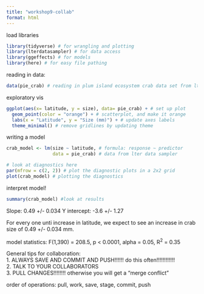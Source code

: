 ```yaml
---
title: "workshop9-collab"
format: html
---
```


load libraries

```r
library(tidyverse) # for wrangling and plotting
library(lterdatasampler) # for data access
library(ggeffects) # for models
library(here) # for easy file pathing
```

reading in data:

```r
data(pie_crab) # reading in plum island ecosystem crab data set from lterdatasampler package
```

exploratory vis

```r
ggplot(aes(x= latitude, y = size), data= pie_crab) + # set up plot
  geom_point(color = "orange") + # scatterplot, and make it orange
  labs(x = "Latitude", y = "Size (mm)") + # update axes labels
  theme_minimal() # remove gridlines by updating theme
```

writing a model

```r
crab_model <- lm(size ~ latitude, # formula: response ~ predictor
                 data = pie_crab) # data from lter data sampler

# look at diagnostics here
par(mfrow = c(2, 2)) # plot the diagnostic plots in a 2x2 grid
plot(crab_model) # plotting the diagnostics
```

interpret model!

```r
summary(crab_model) #look at results
```

Slope: 0.49 +/- 0.034
Y intercept: -3.6 +/- 1.27

For every one unti increase in latitude, we expect to see an increase in crab size of 0.49 +/- 0.034 mm.

model statistics: F(1,390) = 208.5, p < 0.0001, alpha = 0.05, R^2^ = 0.35

General tips for collaboration:  
1. ALWAYS SAVE AND COMMIT AND PUSH!!!!!! do this often!!!!!!!!!!!!  
2. TALK TO YOUR COLLABORATORS  
3. PULL CHANGES!!!!!!!! otherwise you will get a "merge conflict"  

order of operations:
pull, work, save, stage, commit, push



